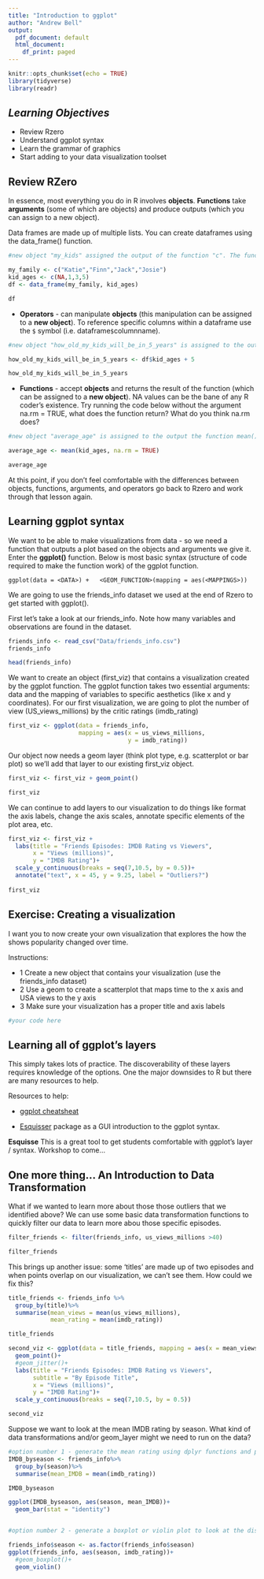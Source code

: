 ```yaml
---
title: "Introduction to ggplot"
author: "Andrew Bell"
output:
  pdf_document: default
  html_document:
    df_print: paged
---
```


```r
knitr::opts_chunk$set(echo = TRUE)
library(tidyverse)
library(readr)
```
## *Learning Objectives*

* Review Rzero
* Understand ggplot syntax
* Learn the grammar of graphics
* Start adding to your data visualization toolset

## Review RZero

In essence, most everything you do in R involves **objects**. **Functions** take **arguments** (some of which are objects) and produce outputs (which you can assign to a new object). 

Data frames are made up of multiple lists. You can create dataframes using the data_frame() function. 

```r
#new object "my_kids" assigned the output of the function "c". The function c creates a list of strings(my_family) or numbers(kid_ages)

my_family <- c("Katie","Finn","Jack","Josie")
kid_ages <- c(NA,1,3,5)
df <- data_frame(my_family, kid_ages)

df
```

* **Operators** - can manipulate **objects** (this manipulation can be assigned to a **new object**). To reference specific columns within a dataframe use the `$` symbol (i.e. dataframe`$`columnname).

```r
#new object "how_old_my_kids_will_be_in_5_years" is assigned to the output of kids_ages plus 5

how_old_my_kids_will_be_in_5_years <- df$kid_ages + 5 

how_old_my_kids_will_be_in_5_years
```

* **Functions** - accept **objects** and returns the result of the function (which can be assigned to a **new object**). NA values can be the bane of any R coder's existence. Try running the code below without the argument na.rm = TRUE, what does the function return? What do you think na.rm does?

```r
#new object "average_age" is assigned to the output the function mean() which is accepting the kid_ages object

average_age <- mean(kid_ages, na.rm = TRUE)

average_age
```

At this point, if you don't feel comfortable with the differences between objects, functions, arguments, and operators go back to Rzero and work through that lesson again. 

## Learning ggplot syntax

We want to be able to make visualizations from data - so we need a function that outputs a plot based on the objects and arguments we give it. Enter the **ggplot()** function. Below is most basic syntax (structure of code required to make the function work) of the ggplot function. 

```ggplot(data = <DATA>) +
  <GEOM_FUNCTION>(mapping = aes(<MAPPINGS>))```

We are going to use the friends_info dataset we used at the end of Rzero to get started with ggplot(). 

First let's take a look at our friends_info. Note how many variables and observations are found in the dataset. 

```r
friends_info <- read_csv("Data/friends_info.csv")
friends_info

head(friends_info)
```

We want to create an object (first_viz) that contains a visualization created by the ggplot function. The ggplot function takes two essential arguments: data and the mapping of variables to specific aesthetics (like x and y coordinates). For our first visualization, we are going to plot the number of view (US_views_millions) by the critic ratings (imdb_rating)

```r
first_viz <- ggplot(data = friends_info, 
                    mapping = aes(x = us_views_millions, 
                                  y = imdb_rating))
```

Our object now needs a geom layer (think plot type, e.g. scatterplot or bar plot) so we'll add that layer to our existing first_viz object. 

```r
first_viz <- first_viz + geom_point()

first_viz
```
We can continue to add layers to our visualization to do things like format the axis labels, change the axis scales, annotate specific elements of the plot area, etc.

```r
first_viz <- first_viz + 
  labs(title = "Friends Episodes: IMDB Rating vs Viewers", 
       x = "Views (millions)", 
       y = "IMDB Rating")+
  scale_y_continuous(breaks = seq(7,10.5, by = 0.5))+
  annotate("text", x = 45, y = 9.25, label = "Outliers?")
  
first_viz
```

## Exercise: Creating a visualization

I want you to now create your own visualization that explores the how the shows popularity changed over time. 

Instructions:

* 1 Create a new object that contains your visualization (use the friends_info dataset)
* 2 Use a geom to create a scatterplot that maps time to the x axis and USA views to the y axis
* 3 Make sure your visualization has a proper title and axis labels

```r
#your code here
```


## Learning all of ggplot's layers
This simply takes lots of practice. The discoverability of these layers requires knowledge of the options. One the major downsides to R but there are many resources to help. 

Resources to help:

* [ggplot cheatsheat](https://github.com/rstudio/cheatsheets/raw/master/data-visualization-2.1.pdf)

* [Esquisser](https://dreamrs.github.io/esquisse/) package as a GUI introduction to the ggplot syntax. 

**Esquisse**
This is a great tool to get students comfortable with ggplot's layer / syntax. Workshop to come... 

## One more thing... An Introduction to Data Transformation
What if we wanted to learn more about those those outliers that we identified above? We can use some basic data transformation functions to quickly filter our data to learn more abou those specific episodes. 

```r
filter_friends <- filter(friends_info, us_views_millions >40)

filter_friends
```

This brings up another issue: some 'titles' are made up of two episodes and when points overlap on our visualization, we can't see them. How could we fix this?

```r
title_friends <- friends_info %>%
  group_by(title)%>%
  summarise(mean_views = mean(us_views_millions),
            mean_rating = mean(imdb_rating))

title_friends

second_viz <- ggplot(data = title_friends, mapping = aes(x = mean_views, y = mean_rating))+
  geom_point()+
  #geom_jitter()+
  labs(title = "Friends Episodes: IMDB Rating vs Viewers", 
       subtitle = "By Episode Title",
       x = "Views (millions)", 
       y = "IMDB Rating")+
  scale_y_continuous(breaks = seq(7,10.5, by = 0.5))

second_viz
```
Suppose we want to look at the mean IMDB rating by season. What kind of data transformations and/or geom_layer might we need to run on the data?

```r
#option number 1 - generate the mean rating using dplyr functions and plot resulting values in bar plot
IMDB_byseason <- friends_info%>%
  group_by(season)%>%
  summarise(mean_IMDB = mean(imdb_rating))

IMDB_byseason

ggplot(IMDB_byseason, aes(season, mean_IMDB))+
  geom_bar(stat = "identity")


#option number 2 - generate a boxplot or violin plot to look at the distribution of the ratings by season without having to specific run any data transformations.

friends_info$season <- as.factor(friends_info$season)
ggplot(friends_info, aes(season, imdb_rating))+
  #geom_boxplot()+
  geom_violin()

```

